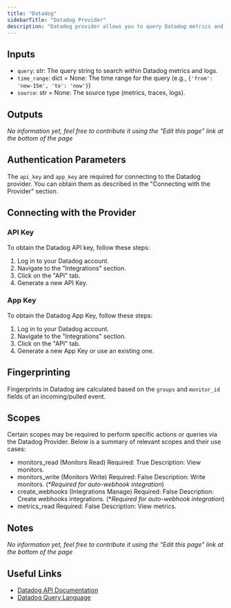 ```yaml
---
title: "Datadog"
sidebarTitle: "Datadog Provider"
description: "Datadog provider allows you to query Datadog metrics and logs for monitoring and analytics."
---
```


## Inputs

- `query`: str: The query string to search within Datadog metrics and logs.
- `time_range`: dict = None: The time range for the query (e.g., `{'from': 'now-15m', 'to': 'now'}`)
- `source`: str = None: The source type (metrics, traces, logs).

## Outputs

_No information yet, feel free to contribute it using the "Edit this page" link at the bottom of the page_

## Authentication Parameters

The `api_key` and `app_key` are required for connecting to the Datadog provider. You can obtain them as described in the "Connecting with the Provider" section.

## Connecting with the Provider

### API Key

To obtain the Datadog API key, follow these steps:

1. Log in to your Datadog account.
2. Navigate to the "Integrations" section.
3. Click on the "API" tab.
4. Generate a new API Key.

### App Key

To obtain the Datadog App Key, follow these steps:

1. Log in to your Datadog account.
2. Navigate to the "Integrations" section.
3. Click on the "API" tab.
4. Generate a new App Key or use an existing one.

## Fingerprinting

Fingerprints in Datadog are calculated based on the `groups` and `monitor_id` fields of an incoming/pulled event.

## Scopes

Certain scopes may be required to perform specific actions or queries via the Datadog Provider. Below is a summary of relevant scopes and their use cases:

- monitors_read (Monitors Read)
  Required: True
  Description: View monitors.
- monitors_write (Monitors Write)
  Required: False
  Description: Write monitors. (\*_Required for auto-webhook integration_)
- create_webhooks (Integrations Manage)
  Required: False
  Description: Create webhooks integrations. (\*_Required for auto-webhook integration_)
- metrics_read
  Required: False
  Description: View metrics.

## Notes

_No information yet, feel free to contribute it using the "Edit this page" link at the bottom of the page_

## Useful Links

- [Datadog API Documentation](https://docs.datadoghq.com/api/)
- [Datadog Query Language](https://docs.datadoghq.com/dashboards/querying/)
